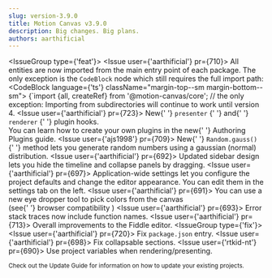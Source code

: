 ```yaml
---
slug: version-3.9.0
title: Motion Canvas v3.9.0
description: Big changes. Big plans.
authors: aarthificial
---
```



<IssueGroup type={'feat'}>
  <Issue user={'aarthificial'} pr={710}>
    All entities are now imported from the main entry point of each package. The
    only exception is the <code>CodeBlock</code> node which still requires the
    full import path:
    <CodeBlock language={'ts'} className="margin-top--sm margin-bottom--sm">
      {`import {all, createRef} from '@motion-canvas/core';
// the only exception:
    </CodeBlock>
    Importing from subdirectories will continue to work until version 4.
    <PullRequest id={721} />
  </Issue>
  <Issue user={'aarthificial'} pr={723}>
    New{' '}
    <Link to="/api/core/plugin/Plugin#presenter">
      <code>presenter</code>
    </Link>{' '}
    and{' '}
    <Link to="/api/core/plugin/Plugin#renderer">
      <code>renderer</code>
    </Link>{' '}
    plugin hooks.
    <br />
    You can learn how to create your own plugins in the new{' '}
    <Link to="/docs/plugins">Authoring Plugins</Link> guide.
  </Issue>
  <Issue user={'ajs1998'} pr={709}>
    New{' '}
    <Link to="/api/core/scenes/Random#gauss">
      <code>Random.gauss()</code>
    </Link>{' '}
    method lets you generate random numbers using a gaussian (normal)
    distribution.
  </Issue>
  <Issue user={'aarthificial'} pr={692}>
    Updated sidebar design lets you hide the timeline and collapse panels by
    dragging.
  </Issue>
  <Issue user={'aarthificial'} pr={697}>
    Application-wide settings let you configure the project defaults and change
    the editor appearance. You can edit them in the settings tab on the left.
  </Issue>
  <Issue user={'aarthificial'} pr={691}>
    You can use a new eye dropper tool to pick colors from the canvas
    <br />
    (see{' '}
    <Link to="https://developer.mozilla.org/en-US/docs/Web/API/EyeDropper_API#browser_compatibility">
      browser compatibility
    </Link>
    )
  </Issue>
  <Issue user={'aarthificial'} pr={693}>
    Error stack traces now include function names.
  </Issue>
  <Issue user={'aarthificial'} pr={713}>
    Overall improvements to the Fiddle editor.
    <PullRequest id={706} />
    <PullRequest id={712} />
  </Issue>
</IssueGroup>
<IssueGroup type={'fix'}>
  <Issue user={'aarthificial'} pr={720}>
    Fix <code>package.json</code> entry.
  </Issue>
  <Issue user={'aarthificial'} pr={698}>
    Fix collapsable sections.
  </Issue>
  <Issue user={'rtkid-nt'} pr={690}>
    Use project variables when rendering/presenting.
  </Issue>
</IssueGroup>

<small>
  Check out <Link to="/docs/updating">the Update Guide</Link> for information on
  how to update your existing projects.
</small>
